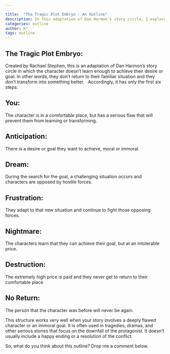 ```yaml
---

title:  "The Tragic Plot Embryo - An Outline"
description: In this adaptation of Dan Harmon's story circle, I explore Rachael Stephen's Tragic Plot Embryo - a structure specifically designed for stories where characters fail to achieve transformation. Unlike traditional story structures, this six-step framework guides writers through a protagonist's downward spiral, from their initial flawed comfort zone through mounting challenges to their ultimate destruction. It's particularly effective for crafting tragedies and character-driven dramas where the protagonist's fatal flaws or immoral choices lead to their downfall rather than redemption.
categories: outline
author: K°
tags: outline
---
```


## The Tragic Plot Embryo:
Created by Rachael Stephen, this is an adaptation of Dan Harmon’s story circle in which the character doesn’t learn enough to achieve their desire or goal. In other words, they don’t return to their familiar situation and they don’t transform into something better.
&nbsp;
Accordingly, it has only the first six steps:
&nbsp;
## You:
The character is in a comfortable place, but has a serious flaw that will prevent them from learning or transforming.
&nbsp;
## Anticipation:
There is a desire or goal they want to achieve, moral or immoral.
&nbsp;
## Dream:
During the search for the goal, a challenging situation occurs and characters are opposed by hostile forces.
&nbsp;
## Frustration:
They adapt to that new situation and continue to fight those opposing forces.
&nbsp;
## Nightmare:
The characters learn that they can achieve their goal, but at an intolerable price.
&nbsp;
## Destruction:
The extremely high price is paid and they never get to return to their comfortable place
&nbsp;
## No Return:
The person that the character was before will never be again.
&nbsp;

This structure works very well when your story involves a deeply flawed character or an immoral goal. It is often used in tragedies, dramas, and other serious stories that focus on the downfall of the protagonist. It doesn’t usually include a happy ending or a resolution of the conflict.
&nbsp;

So, what do you think about this outline? Drop me a comment below.
&nbsp;
